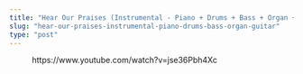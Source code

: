 ```yaml
---
title: "Hear Our Praises (Instrumental - Piano + Drums + Bass + Organ + Guitar)"
slug: "hear-our-praises-instrumental-piano-drums-bass-organ-guitar"
type: "post"
---
```


<!-- wp:embed {"url":"https://www.youtube.com/watch?v=jse36Pbh4Xc","type":"video","providerNameSlug":"youtube","responsive":true,"className":"wp-embed-aspect-16-9 wp-has-aspect-ratio"} -->
<figure class="wp-block-embed is-type-video is-provider-youtube wp-block-embed-youtube wp-embed-aspect-16-9 wp-has-aspect-ratio"><div class="wp-block-embed__wrapper">
https://www.youtube.com/watch?v=jse36Pbh4Xc
</div></figure>
<!-- /wp:embed -->
